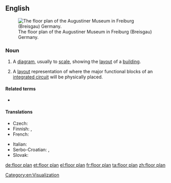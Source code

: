 {{also|floorplan|floor-plan}}
==English==
{{wikipedia}}
[[Image:Floorplan Augustinermuseum freiburg.png|thumb|right|The floor plan of the Augustiner Museum in Freiburg (Breisgau) Germany.]]

===Noun===
{{en-noun}}

# {{lb|en|architecture}} A [[diagram]], usually to [[scale]], showing the [[layout]] of a [[building]].
# {{lb|en|electronics}} A [[layout]] representation of where the major functional blocks of an [[integrated circuit]] will be physically placed.

====Related terms====
* {{l|en|floorplanning}}

====Translations====
{{trans-top|diagram}}
* Czech: {{t|cs|půdorys|m}}
* Finnish: {{t|fi|pohjapiirros}}, {{t|fi|pohjapiirustus}}
* French: {{t|fr|plan de niveau|m}}
{{trans-mid}}
* Italian: {{t+|it|pianta|f}}
* Serbo-Croatian: {{t|sh|тлоцрт|m}}, {{t+|sh|tlocrt|m}}
* Slovak: {{t|sk|pôdorys|m}}
{{trans-bottom}}

[[Category:en:Visualization]]

[[de:floor plan]]
[[et:floor plan]]
[[el:floor plan]]
[[fr:floor plan]]
[[ta:floor plan]]
[[zh:floor plan]]